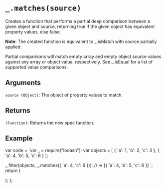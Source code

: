 # `_.matches(source)`

Creates a function that performs a partial deep comparison between a given object and source, returning true if the given object has equivalent property values, else false.

**Note**: The created function is equivalent to _.isMatch with source partially applied.

Partial comparisons will match empty array and empty object source values against any array or object value, respectively. See _.isEqual for a list of supported value comparisons.

## Arguments

`source (Object)`: The object of property values to match.

## Returns

`(Function)`: Returns the new spec function.

## Example


var code = `var _ = require("lodash");
var objects = [
  { 'a': 1, 'b': 2, 'c': 3 },
  { 'a': 4, 'b': 5, 'c': 6 }
];
 
_.filter(objects, _.matches({ 'a': 4, 'c': 6 }));
// => [{ 'a': 4, 'b': 5, 'c': 6 }]
`;
  return (
    <div>
      <Embed source={code} />
    </div>
  );
};

<Demo />
